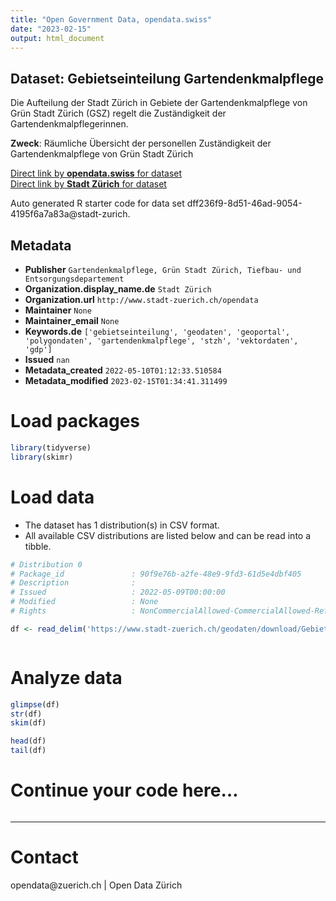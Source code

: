 ```yaml
---
title: "Open Government Data, opendata.swiss"
date: "2023-02-15"
output: html_document
---
```


## Dataset: Gebietseinteilung Gartendenkmalpflege

Die Aufteilung der Stadt Zürich in Gebiete der Gartendenkmalpflege von Grün Stadt Zürich (GSZ) regelt die Zuständigkeit der Gartendenkmalpflegerinnen.

**Zweck**: Räumliche Übersicht der personellen Zuständigkeit der Gartendenkmalpflege von Grün Stadt Zürich

[Direct link by **opendata.swiss** for dataset](https://opendata.swiss/de/dataset/gebietseinteilung-gartendenkmalpflege)<br>
[Direct link by **Stadt Zürich** for dataset](https://data.stadt-zuerich.ch/dataset/geo_gebietseinteilung_gartendenkmalpflege)

Auto generated R starter code for data set dff236f9-8d51-46ad-9054-4195f6a7a83a@stadt-zurich.

## Metadata

- **Publisher** `Gartendenkmalpflege, Grün Stadt Zürich, Tiefbau- und Entsorgungsdepartement`
- **Organization.display_name.de** `Stadt Zürich`
- **Organization.url** `http://www.stadt-zuerich.ch/opendata`
- **Maintainer** `None`
- **Maintainer_email** `None`
- **Keywords.de** `['gebietseinteilung', 'geodaten', 'geoportal', 'polygondaten', 'gartendenkmalpflege', 'stzh', 'vektordaten', 'gdp']`
- **Issued** `nan`
- **Metadata_created** `2022-05-10T01:12:33.510584`
- **Metadata_modified** `2023-02-15T01:34:41.311499`


# Load packages

```r

library(tidyverse)
library(skimr)

```

# Load data

-   The dataset has 1 distribution(s) in CSV format.
-   All available CSV distributions are listed below and can be read into a tibble.

```r

# Distribution 0
# Package_id               : 90f9e76b-a2fe-48e9-9fd3-61d5e4dbf405
# Description              : 
# Issued                   : 2022-05-09T00:00:00
# Modified                 : None
# Rights                   : NonCommercialAllowed-CommercialAllowed-ReferenceNotRequired

df <- read_delim('https://www.stadt-zuerich.ch/geodaten/download/Gebietseinteilung_Gartendenkmalpflege?format=10008')



```

# Analyze data

```r

glimpse(df)
str(df)
skim(df)

head(df)
tail(df)

```

# Continue your code here...

```r

```

------------------------------------------------------------------------

# Contact

opendata@zuerich.ch | Open Data Zürich
